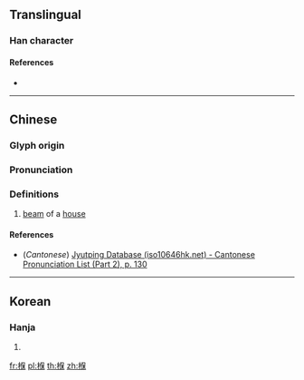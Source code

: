 {{character info/new}}
==Translingual==

===Han character===
{{Han char|rn=75|rad=木|as=09|sn=13|four=|canj=DORD|ids=⿰木保}}

====References====
* {{Han ref|kx=0538.010|dkj=15083|dj=0925.150|hdz=21251.110|uh=693A|ud=26938}}

----

==Chinese==
{{zh-forms}}

===Glyph origin===
{{Han etym}}

===Pronunciation===
{{zh-pron
|m=xí
|c=hat6
|mc=y
|oc=y
|ma=
|cat=n
}}

===Definitions===
{{zh-hanzi}}

# [[beam]] of a [[house]]

====References====
* (''Cantonese'') [http://www.iso10646hk.net/jp/document/download.jsp Jyutping Database (iso10646hk.net) - Cantonese Pronunciation List (Part 2), p. 130]

----

==Korean==

===Hanja===
{{ko-hanja|hangeul=보|eumhun=|rv=bo|mr=po|y=po}}

# {{defn|lang=ko|sort=木09}}

[[fr:椺]]
[[pl:椺]]
[[th:椺]]
[[zh:椺]]